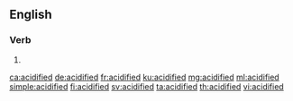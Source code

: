 ==English==

===Verb===
{{head|en|verb form}}

# {{en-past of|acidify}}

[[ca:acidified]]
[[de:acidified]]
[[fr:acidified]]
[[ku:acidified]]
[[mg:acidified]]
[[ml:acidified]]
[[simple:acidified]]
[[fi:acidified]]
[[sv:acidified]]
[[ta:acidified]]
[[th:acidified]]
[[vi:acidified]]